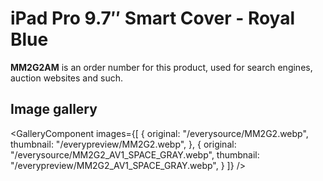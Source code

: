 
# iPad Pro 9.7″ Smart Cover - Royal Blue

<Callout type='info' emoji='👉🏻'>**MM2G2AM** is an order number for this product, used for search engines, auction websites and such.</Callout>

## Image gallery

<GalleryComponent
    images={[
      {
        original: "/everysource/MM2G2.webp",
        thumbnail: "/everypreview/MM2G2.webp",
      },
      {
        original: "/everysource/MM2G2_AV1_SPACE_GRAY.webp",
        thumbnail: "/everypreview/MM2G2_AV1_SPACE_GRAY.webp",
      }
    ]}
  />

